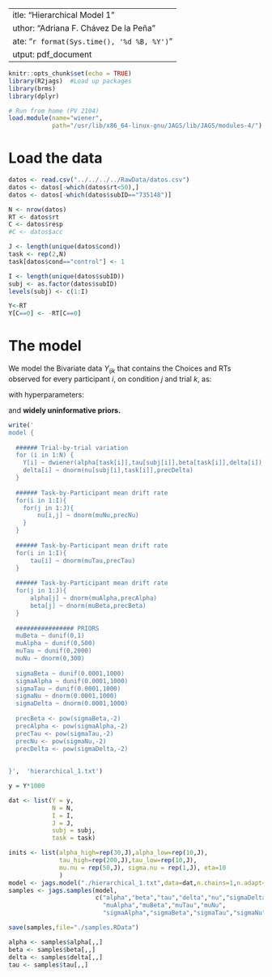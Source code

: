  ---
title: "Hierarchical Model 1"
author: "Adriana F. Chávez De la Peña"
date: "`r format(Sys.time(), '%d %B, %Y')`"
output: pdf_document
---

```r
knitr::opts_chunk$set(echo = TRUE)
library(R2jags)  #Load up packages
library(brms)
library(dplyr)

# Run from home (PV 2104)
load.module(name="wiener",
            path="/usr/lib/x86_64-linux-gnu/JAGS/lib/JAGS/modules-4/")
```


# Load the data

```r
datos <- read.csv("../../../../RawData/datos.csv")
datos <- datos[-which(datos$rt<50),]
datos <- datos[-which(datos$subID=="735148")]

N <- nrow(datos)
RT <- datos$rt
C <- datos$resp
#C <- datos$acc

J <- length(unique(datos$cond))
task <- rep(2,N)
task[datos$cond=="control"] <- 1

I <- length(unique(datos$subID))
subj <- as.factor(datos$subID)
levels(subj) <- c(1:I)

Y<-RT
Y[C==0] <- -RT[C==0]
```

# The model

We model the Bivariate data $Y_{ijk}$ that contains the Choices and RTs observed for every participant $i$, on condition $j$ and trial $k$, as:

\begin{align*}
Y_{ijk} \sim \mbox{Wiener}(\alpha_{j},\tau_{i},\beta_{j},\delta_{ijk})\\
\delta_{ijk} \sim \mbox{Normal}(\nu_{ij},\sigma_\delta)\\
\end{align*}

with hyperparameters:

\begin{align*}
\alpha_{j} \sim \mbox{Normal}(\mu_\alpha,\sigma_\alpha)\\
\beta_{j} \sim \mbox{Normal}(\mu_\beta,\sigma_\beta)\\
\tau_{i} \sim \mbox{Normal}(\mu_\tau,\sigma_\tau)\\
\nu_{ij} \sim \mbox{Normal}(\mu_\nu,\sigma_\nu)\\
\end{align*}

and **widely uninformative priors.**


```r
write('
model {
  
  ###### Trial-by-trial variation
  for (i in 1:N) {
    Y[i] ~ dwiener(alpha[task[i]],tau[subj[i]],beta[task[i]],delta[i])
    delta[i] ~ dnorm(nu[subj[i],task[i]],precDelta)
  }
  
  ###### Task-by-Participant mean drift rate
  for(i in 1:I){
    for(j in 1:J){
        nu[i,j] ~ dnorm(muNu,precNu)
    }
  }
  
  ###### Task-by-Participant mean drift rate
  for(i in 1:I){
      tau[i] ~ dnorm(muTau,precTau)
  }
  
  ###### Task-by-Participant mean drift rate
  for(j in 1:J){
      alpha[j] ~ dnorm(muAlpha,precAlpha)
      beta[j] ~ dnorm(muBeta,precBeta)
  }
  
  ################ PRIORS
  muBeta ~ dunif(0,1)
  muAlpha ~ dunif(0,500)
  muTau ~ dunif(0,2000)
  muNu ~ dnorm(0,300)
  
  sigmaBeta ~ dunif(0.0001,1000)
  sigmaAlpha ~ dunif(0.0001,1000)
  sigmaTau ~ dunif(0.0001,1000)
  sigmaNu ~ dnorm(0.0001,1000)
  sigmaDelta ~ dnorm(0.0001,1000)
  
  precBeta <- pow(sigmaBeta,-2) 
  precAlpha <- pow(sigmaAlpha,-2) 
  precTau <- pow(sigmaTau,-2) 
  precNu <- pow(sigmaNu,-2) 
  precDelta <- pow(sigmaDelta,-2) 
  
  
}',  'hierarchical_1.txt')
```

```r
y = Y*1000

dat <- list(Y = y,
            N = N,
            I = I,
            J = J,
            subj = subj,
            task = task)

inits <- list(alpha_high=rep(30,J),alpha_low=rep(10,J),
              tau_high=rep(200,J),tau_low=rep(10,J),
              mu.nu = rep(50,J), sigma.nu = rep(1,J), eta=10
              )
model <- jags.model("./hierarchical_1.txt",data=dat,n.chains=1,n.adapt=0)#,inits=inits)
samples <- jags.samples(model,
                        c("alpha","beta","tau","delta","nu","sigmaDelta",
                          "muAlpha","muBeta","muTau","muNu",
                          "sigmaAlpha","sigmaBeta","sigmaTau","sigmaNu"), n.iter=10000,thin=1)

save(samples,file="./samples.RData")
```

```r
alpha <- samples$alpha[,,]
beta <- samples$beta[,,]
delta <- samples$delta[,,]
tau <- samples$tau[,,]
```


